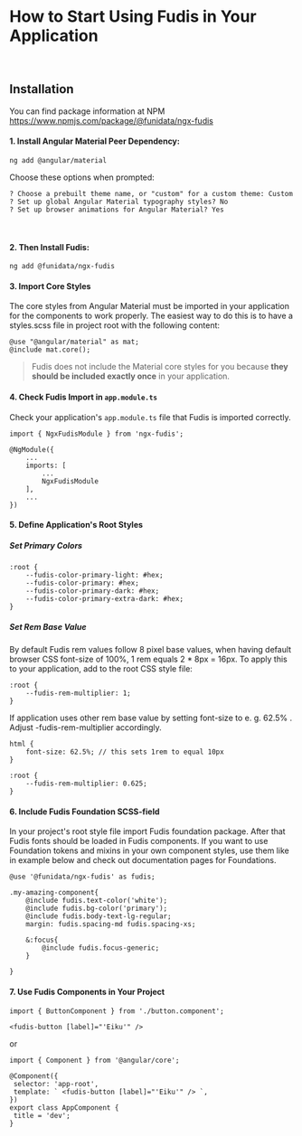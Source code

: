 
<Meta title="Documentation/Introduction/How to start using Fudis" />

# How to Start Using Fudis in Your Application

<br />

## Installation

You can find package information at NPM https://www.npmjs.com/package/@funidata/ngx-fudis

#### 1. Install Angular Material Peer Dependency:

```
ng add @angular/material

```

Choose these options when prompted:

```
? Choose a prebuilt theme name, or "custom" for a custom theme: Custom
? Set up global Angular Material typography styles? No
? Set up browser animations for Angular Material? Yes
```

<br />

#### 2. Then Install Fudis:

```
ng add @funidata/ngx-fudis

```

#### 3. Import Core Styles

The core styles from Angular Material must be imported in your application for the components to work properly. The easiest way to do this is to have a styles.scss file in project root with the following content:

```
@use "@angular/material" as mat;
@include mat.core();

```

> Fudis does not include the Material core styles for you because **they should be included exactly once** in your application.

#### 4. Check Fudis Import in `app.module.ts`

Check your application's `app.module.ts` file that Fudis is imported correctly.

```
import { NgxFudisModule } from 'ngx-fudis';

@NgModule({
	...
	imports: [
		...
		NgxFudisModule
	],
	...
})
```

#### 5. Define Application's Root Styles

##### Set Primary Colors

```
:root {
	--fudis-color-primary-light: #hex;
	--fudis-color-primary: #hex;
	--fudis-color-primary-dark: #hex;
	--fudis-color-primary-extra-dark: #hex;
}
```

##### Set Rem Base Value

By default Fudis rem values follow 8 pixel base values, when having default browser CSS font-size of 100%, 1 rem equals 2 \* 8px = 16px. To apply this to your application, add to the root CSS style file:

```
:root {
	--fudis-rem-multiplier: 1;
}
```

If application uses other rem base value by setting font-size to e. g. 62.5% . Adjust -fudis-rem-multiplier accordingly.

```
html {
 	font-size: 62.5%; // this sets 1rem to equal 10px
}

:root {
 	--fudis-rem-multiplier: 0.625;
}
```

#### 6. Include Fudis Foundation SCSS-field

In your project's root style file import Fudis foundation package. After that Fudis fonts should be loaded in Fudis components. If you want to use Foundation tokens and mixins in your own component styles, use them like in example below and check out documentation pages for Foundations.

```
@use '@funidata/ngx-fudis' as fudis;

.my-amazing-component{
	@include fudis.text-color('white');
	@include fudis.bg-color('primary');
	@include fudis.body-text-lg-regular;
	margin: fudis.spacing-md fudis.spacing-xs;

	&:focus{
		@include fudis.focus-generic;
	}

}

```

#### 7. Use Fudis Components in Your Project

```
import { ButtonComponent } from './button.component';

<fudis-button [label]="'Eiku'" />
```

or

```
import { Component } from '@angular/core';

@Component({
 selector: 'app-root',
 template: ` <fudis-button [label]="'Eiku'" /> `,
})
export class AppComponent {
 title = 'dev';
}
```
